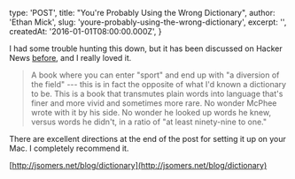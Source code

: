 
  type: 'POST',
  title: "You're Probably Using the Wrong Dictionary",
  author: 'Ethan Mick',
  slug: 'youre-probably-using-the-wrong-dictionary',
  excerpt: '',
  createdAt: '2016-01-01T08:00:00.000Z',
}


I had some trouble hunting this down, but it has been discussed on
Hacker News [before](https://news.ycombinator.com/item?id=7772557), and
I really loved it.

> A book where you can enter "sport" and end up with "a diversion of the
> field" --- this is in fact the opposite of what I'd known a dictionary
> to be. This is a book that transmutes plain words into language that's
> finer and more vivid and sometimes more rare. No wonder McPhee wrote
> with it by his side. No wonder he looked up words he knew, versus words
> he didn't, in a ratio of "at least ninety-nine to one."

There are excellent directions at the end of the post for setting it up
on your Mac. I completely recommend it.

[http://jsomers.net/blog/dictionary](http://jsomers.net/blog/dictionary)
